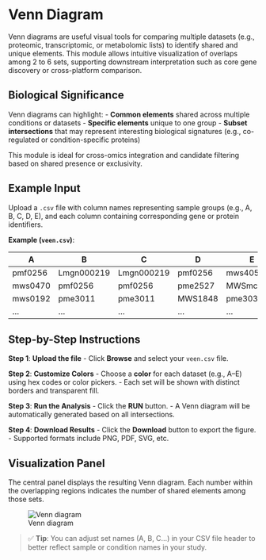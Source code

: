 
# Venn Diagram

Venn diagrams are useful visual tools for comparing multiple datasets (e.g., proteomic, transcriptomic, or metabolomic lists) to identify shared and unique elements. This module allows intuitive visualization of overlaps among 2 to 6 sets, supporting downstream interpretation such as core gene discovery or cross-platform comparison.

## Biological Significance

Venn diagrams can highlight:
- **Common elements** shared across multiple conditions or datasets
- **Specific elements** unique to one group
- **Subset intersections** that may represent interesting biological signatures (e.g., co-regulated or condition-specific proteins)

This module is ideal for cross-omics integration and candidate filtering based on shared presence or exclusivity.

## Example Input

Upload a `.csv` file with column names representing sample groups (e.g., A, B, C, D, E), and each column containing corresponding gene or protein identifiers.

**Example (`veen.csv`)**:

| A        | B           | C           | D        | E         |
|----------|-------------|-------------|----------|-----------|
| pmf0256  | Lmgn000219  | Lmgn000219  | pmf0256  | mws4052   |
| mws0470  | pmf0256     | pmf0256     | pme2527  | MWSmce461 |
| mws0192  | pme3011     | pme3011     | MWS1848  | pme3033   |
| ...      | ...         | ...         | ...      | ...       |

## Step-by-Step Instructions

**Step 1**: **Upload the file**
- Click **Browse** and select your `veen.csv` file.

**Step 2**: **Customize Colors**
- Choose a **color** for each dataset (e.g., A–E) using hex codes or color pickers.
- Each set will be shown with distinct borders and transparent fill.

**Step 3**: **Run the Analysis**
- Click the **RUN** button.
- A Venn diagram will be automatically generated based on all intersections.

**Step 4**: **Download Results**
- Click the **Download** button to export the figure.
- Supported formats include PNG, PDF, SVG, etc.

## Visualization Panel

The central panel displays the resulting Venn diagram. Each number within the overlapping regions indicates the number of shared elements among those sets.

![Venn diagram](https://pic1.imgdb.cn/item/68c81098c5157e1a8807c547.png)

> ✅ **Tip**: You can adjust set names (A, B, C...) in your CSV file header to better reflect sample or condition names in your study.